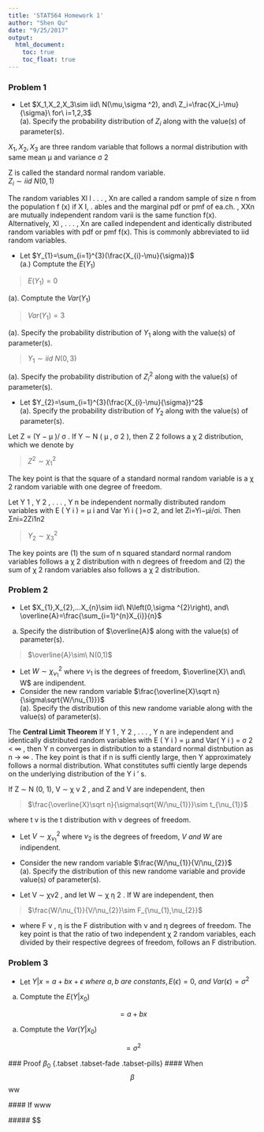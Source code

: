 ```yaml
---
title: 'STAT564 Homework 1'
author: "Shen Qu"
date: "9/25/2017"
output: 
  html_document:
    toc: true
    toc_float: true
---
```


### Problem 1
* Let $X_1,X_2,X_3\sim iid\ N(\mu,\sigma ^2), and\ Z_i=\frac{X_i-\mu}{\sigma}\ for\ i=1,2,3$  
(a). Specify the probability distribution of $Z_i$ along with the value(s) of parameter(s).  

$X_1,X_2,X_3$ are three random variable that follows a normal distribution with same mean μ and variance σ 2   

Z is called the standard normal random variable.  
 $Z_{i}\sim iid\ N\left(0,1\right)$   

The random variables Xl l . . . , Xn are called a random sample of
size n from the population f (x) if X I, . ables and the marginal pdf or pmf of ea.ch. , XXn are mutually independent random varii
is the same function f(x). Alternatively, Xl , . . . , Xn are called independent and identically distributed random variables with
pdf or pmf f(x). This is commonly abbreviated to iid random variables.


* Let $Y_{1}=\sum_{i=1}^{3}(\frac{X_{i}-\mu}{\sigma})$  
(a.) Comptute the $E(Y_{1})$  

> $E(Y_{1})=0$  

(a). Comptute the $Var(Y_{1})$  

> $Var(Y_{1})=3$  

(a). Specify the probability distribution of $Y_{1}$ along with the value(s) of parameter(s).  

> $Y_{1}\sim iid\ N(0,3)$  

(a). Specify the probability distribution of $Z_{i}^2$ along with the value(s) of parameter(s).  


* Let $Y_{2}=\sum_{i=1}^{3}(\frac{X_{i}-\mu}{\sigma})^2$  
(a). Specify the probability distribution of $Y_{2}$ along with the value(s) of parameter(s). 

Let Z = (Y − μ )/ σ . If Y ∼ N ( μ , σ 2 ), then Z 2 follows a χ 2 distribution, which we denote by  

> $Z^2\sim\chi_{1}^2$  

The key point is that the square of a standard normal random variable is a χ 2 random variable with one degree of freedom.  

Let Y 1 , Y 2 , . . . , Y n be independent normally distributed random variables with
E ( Y i ) = μ i and Var Yi i ( )=σ 2, and let
Zi=Yi−μi/σi.
Then
Σni=2Zi1n2

> $Y_{2}\sim\chi_{3}^2$  

The key points are (1) the sum of n squared standard normal random variables follows a χ 2 distribution with n degrees of freedom and (2) the sum of χ 2 random variables also follows a χ 2 distribution.  

### Problem 2

* Let $X_{1},X_{2},...X_{n}\sim iid\ N\left(0,\sigma ^{2}\right), and\ \overline{A}=\frac{\sum_{i=1}^{n}X_{i}}{n}$  
a. Specify the distribution of $\overline{A}$ along with the value(s) of parameter(s).  

> $\overline{A}\sim\ N(0,1)$  

* Let $W\sim\chi_{\nu_{1}}^2$ where $\nu_{1}$ is the degrees of freedom, $\overline{X}\ and\ W$ are indipendent.  
* Consider the new random variable $\frac{\overline{X}\sqrt n}{\sigma\sqrt{W/\nu_{1}}}$  
(a). Specify the distribution of this new randome variable along with the value(s) of parameter(s).  

The **Central Limit Theorem** If Y 1 , Y 2 , . . . , Y n are independent and identically distributed random variables with E ( Y i ) = μ and Var( Y i ) = σ 2 < ∞ , then
Y
n
converges in distribution to a standard normal distnbution as n → ∞ . The key
point is that if n is suffi ciently large, then Y approximately follows a normal
distribution. What constitutes suffi ciently large depends on the underlying
distribution of the Y i ’ s.

If Z ∼ N (0, 1), V ∼ χ ν 2 , and Z and V are independent, then  

> $\frac{\overline{X}\sqrt n}{\sigma\sqrt{W/\nu_{1}}}\sim t_{\nu_{1}}$  

where t v is the t distribution with v degrees of freedom.  

* Let $V\sim\chi_{\nu_{1}}^2$ where $\nu_{2}$ is the degrees of freedom, $V\ and\ W$ are indipendent.  
* Consider the new random variable $\frac{W/\nu_{1}}{V/\nu_{2}}$    
(a). Specify the distribution of this new randome variable and provide value(s) of parameter(s).  

 - Let V ∼ χν2 , and let W ∼ χ η 2 . If W are independent, then

> $\frac{W/\nu_{1}}{V/\nu_{2}}\sim F_{\nu_{1},\nu_{2}}$

 - where F ν , η is the F distribution with ν and η degrees of freedom. The key point is that the ratio of two independent χ 2 random variables, each divided by their respective degrees of freedom, follows an F distribution.  

### Problem 3
* Let $Y|x=a+bx+\epsilon\ where\ a, b\ are\ constants, E(\epsilon)=0,\ and\ Var(\epsilon)=\sigma^2$  
a. Comptute the $E(Y|x_{0})$  

$$=a+bx$$

a. Comptute the $Var(Y|x_{0})$  

$$=\sigma^2$$

 ### Proof $\beta_0$ {.tabset .tabset-fade .tabset-pills}
 #### When $$\beta$$
 ww
 
 #### If
 www
 
 ##### $\therefore $


